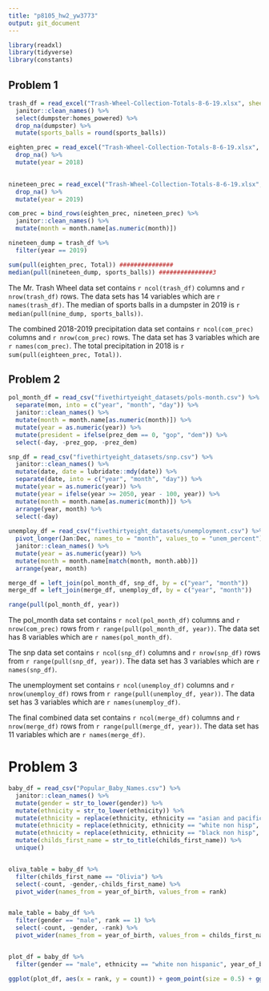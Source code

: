 ```yaml
---
title: "p8105_hw2_yw3773"
output: git_document
---
```


```r
library(readxl)
library(tidyverse)
library(constants)
```

## Problem 1
```r
trash_df = read_excel("Trash-Wheel-Collection-Totals-8-6-19.xlsx", sheet = "Mr. Trash Wheel") %>%
  janitor::clean_names() %>%
  select(dumpster:homes_powered) %>%
  drop_na(dumpster) %>%
  mutate(sports_balls = round(sports_balls))

eighten_prec = read_excel("Trash-Wheel-Collection-Totals-8-6-19.xlsx", sheet = "2018 Precipitation", range = "A2:B14") %>%
  drop_na() %>%
  mutate(year = 2018)
  

nineteen_prec = read_excel("Trash-Wheel-Collection-Totals-8-6-19.xlsx", sheet = "2019 Precipitation", range = "A2:B14") %>%
  drop_na() %>%
  mutate(year = 2019)

com_prec = bind_rows(eighten_prec, nineteen_prec) %>%
  janitor::clean_names() %>%
  mutate(month = month.name[as.numeric(month)]) 

nineteen_dump = trash_df %>%
  filter(year == 2019)

sum(pull(eighten_prec, Total)) ###############
median(pull(nineteen_dump, sports_balls)) ###############3
```

The Mr. Trash Wheel data set contains `r ncol(trash_df)` columns and `r nrow(trash_df)` rows. The data sets has 14 variables which are `r names(trash_df)`. The median of sports balls in a dumpster in 2019 is `r median(pull(nine_dump, sports_balls))`.

The combined 2018-2019 precipitation data set contains `r ncol(com_prec)` columns and `r nrow(com_prec)` rows. The data set has 3 variables which are `r names(com_prec)`. The total precipitation in 2018 is `r sum(pull(eighteen_prec, Total))`.

## Problem 2

```r
pol_month_df = read_csv("fivethirtyeight_datasets/pols-month.csv") %>%
  separate(mon, into = c("year", "month", "day")) %>%
  janitor::clean_names() %>%
  mutate(month = month.name[as.numeric(month)]) %>%
  mutate(year = as.numeric(year)) %>%
  mutate(president = ifelse(prez_dem == 0, "gop", "dem")) %>%
  select(-day, -prez_gop, -prez_dem) 

snp_df = read_csv("fivethirtyeight_datasets/snp.csv") %>%
  janitor::clean_names() %>%
  mutate(date, date = lubridate::mdy(date)) %>% 
  separate(date, into = c("year", "month", "day")) %>% 
  mutate(year = as.numeric(year)) %>% 
  mutate(year = ifelse(year >= 2050, year - 100, year)) %>%
  mutate(month = month.name[as.numeric(month)]) %>% 
  arrange(year, month) %>%
  select(-day)
 
unemploy_df = read_csv("fivethirtyeight_datasets/unemployment.csv") %>%
  pivot_longer(Jan:Dec, names_to = "month", values_to = "unem_percent") %>%
  janitor::clean_names() %>%
  mutate(year = as.numeric(year)) %>%
  mutate(month = month.name[match(month, month.abb)])
  arrange(year, month) 

merge_df = left_join(pol_month_df, snp_df, by = c("year", "month"))
merge_df = left_join(merge_df, unemploy_df, by = c("year", "month"))

range(pull(pol_month_df, year))
```

The pol_month data set contains `r ncol(pol_month_df)` columns and `r nrow(com_prec)` rows from `r range(pull(pol_month_df, year))`. The data set has 8 variables which are `r names(pol_month_df)`.

The snp data set contains `r ncol(snp_df)` columns and `r nrow(snp_df)` rows from `r range(pull(snp_df, year))`. The data set has 3 variables which are `r names(snp_df)`.

The unemployment set contains `r ncol(unemploy_df)` columns and `r nrow(unemploy_df)` rows from `r range(pull(unemploy_df, year))`. The data set has 3 variables which are `r names(unemploy_df)`.

The final combined data set contains `r ncol(merge_df)` columns and `r nrow(merge_df)` rows from `r range(pull(merge_df, year))`. The data set has 11 variables which are `r names(merge_df)`.

# Problem 3

```r
baby_df = read_csv("Popular_Baby_Names.csv") %>%
  janitor::clean_names() %>%
  mutate(gender = str_to_lower(gender)) %>%
  mutate(ethnicity = str_to_lower(ethnicity)) %>%
  mutate(ethnicity = replace(ethnicity, ethnicity == "asian and pacific islander" | ethnicity == "asian and paci", "asian and pacific")) %>%
  mutate(ethnicity = replace(ethnicity, ethnicity == "white non hisp", "white non hispanic")) %>%
  mutate(ethnicity = replace(ethnicity, ethnicity == "black non hisp", "black non hispanic")) %>%
  mutate(childs_first_name = str_to_title(childs_first_name)) %>%
  unique()


oliva_table = baby_df %>%
  filter(childs_first_name == "Olivia") %>%
  select(-count, -gender,-childs_first_name) %>%
  pivot_wider(names_from = year_of_birth, values_from = rank)


male_table = baby_df %>%
  filter(gender == "male", rank == 1) %>%
  select(-count, -gender, -rank) %>%
  pivot_wider(names_from = year_of_birth, values_from = childs_first_name)


plot_df = baby_df %>%
  filter(gender == "male", ethnicity == "white non hispanic", year_of_birth == 2016)

ggplot(plot_df, aes(x = rank, y = count)) + geom_point(size = 0.5) + ggtitle("The number of children with a name against the rank in popularity \n of that name for white non-hispanic children")
```





